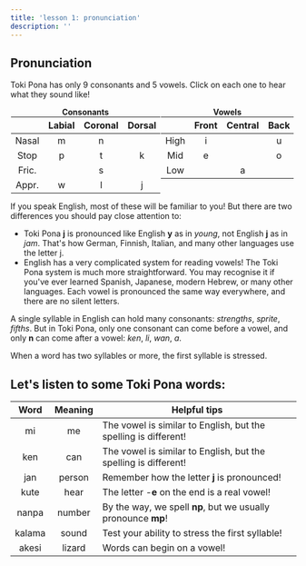 ```yaml
---
title: 'lesson 1: pronunciation'
description: ''
---
```

<style>
#phono {
    display: flex;
    text-align: center;
    flex-direction: column;
}
@media only screen and (min-width: 600px) {
    #phono {
        flex-direction: row;
    }
}

#phono table {
    table-layout: fixed;
    width: calc(100% - 1px);
    margin: auto;
}

</style>

## Pronunciation

Toki Pona has only 9 consonants and 5 vowels. Click on each one to hear what they sound like!

<div id="phono">
<div id="consonants">
<span><b>Consonants</b></span>

|       | Labial | Coronal | Dorsal |
|:-----:|:------:|:-------:|:------:|
| Nasal |    m   |    n    |        |
|  Stop |    p   |    t    |    k   |
| Fric. |        |    s    |        |
| Appr. |    w   |    l    |    j   |
</div>
<div id="vowels">
<span><b>Vowels</b></span>

|       | Front | Central | Back |
|:-----:|:-----:|:-------:|:----:|
| High  |   i   |         |   u  |
|  Mid  |   e   |         |   o  |
|  Low  |       |    a    |      |
</div>
</div>

If you speak English, most of these will be familiar to you! But there are two differences you should pay close attention to:

* Toki Pona **j** is pronounced like English **y** as in *young*, not English **j** as in *jam*. That's how German, Finnish, Italian, and many other languages use the letter j.
* English has a very complicated system for reading vowels! The Toki Pona system is much more straightforward. You may recognise it if you've ever learned Spanish, Japanese, modern Hebrew, or many other languages. Each vowel is pronounced the same way everywhere, and there are no silent letters.

A single syllable in English can hold many consonants: *strengths*, *sprite*, *fifths*. But in Toki Pona, only one consonant can come before a vowel, and only **n** can come after a vowel: *ken*, *li*, *wan*, *a*.

When a word has two syllables or more, the first syllable is stressed.

## Let's listen to some Toki Pona words:

|  Word  | Meaning | Helpful tips                                                    |
|:------:|:-------:|-----------------------------------------------------------------|
|   mi   |    me   | The vowel is similar to English, but the spelling is different! |
|   ken  |   can   | The vowel is similar to English, but the spelling is different! |
|   jan  |  person | Remember how the letter **j** is pronounced!                        |
|  kute  |   hear  | The letter -**e** on the end is a real vowel!                       |
|  nanpa |  number | By the way, we spell **np**, but we usually pronounce **mp**!           |
| kalama |  sound  | Test your ability to stress the first syllable!                 |
|  akesi |  lizard | Words can begin on a vowel!                                     |
